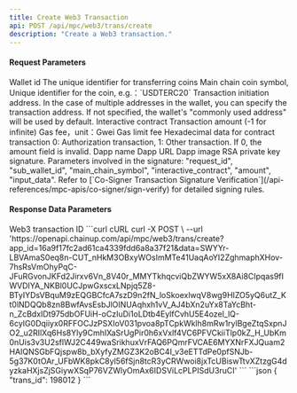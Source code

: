 ---
title: Create Web3 Transaction
api: POST /api/mpc/web3/trans/create
description: "Create a Web3 transaction."
---

#### Request Parameters
<ParamField query="sub_wallet_id" type="integer" required>
    Wallet id
</ParamField>
<ParamField query="request_id" type="string" required>
   	The unique identifier for transferring coins
</ParamField>
<ParamField query="main_chain_symbol" type="string" required>
    Main chain coin symbol, Unique identifier for the coin, e.g.：`USDTERC20`
</ParamField>
<ParamField query="from" type="string">
    Transaction initiation address. In the case of multiple addresses in the wallet, you can specify the transaction address. If not specified, the wallet's "commonly used address" will be used by default.
</ParamField>
<ParamField query="interactive_contract" type="string" required>
    Interactive contract
</ParamField>
<ParamField query="amount" type="string" required>
   	Transaction amount (-1 for infinite)
</ParamField>
<ParamField query="gas_price" type="string" required>
    Gas fee，unit：Gwei
</ParamField>
<ParamField query="gas_limit" type="string" required>
   	Gas limit fee
</ParamField>
<ParamField query="input_data" type="string" required>
   	Hexadecimal data for contract transaction
</ParamField>
<ParamField query="trans_type" type="string" required>
   	0: Authorization transaction, 1: Other transaction. If 0, the amount field is invalid.
</ParamField>
<ParamField query="dapp_name" type="string">
   	Dapp name
</ParamField>
<ParamField query="dapp_url" type="string">
   	Dapp URL
</ParamField>
<ParamField query="dapp_img" type="string">
   	Dapp image
</ParamField>
<ParamField query="sign" type="string">
   	RSA private key signature. Parameters involved in the signature: "request_id", "sub_wallet_id", "main_chain_symbol", "interactive_contract", "amount", "input_data". Refer to [`Co-Signer Transaction Signature Verification`](/api-references/mpc-apis/co-signer/sign-verify) for detailed signing rules.
</ParamField>



#### Response Data Parameters
<Expandable title="object">
    <ResponseField name="trans_id" type="integer">Web3 transaction ID</ResponseField>
</Expandable>



<RequestExample>
  ```curl cURL
  curl -X POST \
  --url 'https://openapi.chainup.com/api/mpc/web3/trans/create?app_id=16a9f17fc2ad61ca4339fdd6a8a37f21&data=SWYYr-LBVAmaS0eq8n-CUT_nHkM3OBxyWOsImMTe41UaqAoYI2ZghmaphXHov-7hsRsVmOhyPqC-JFuRGvonJKFd2Jirxv6Vn_8V40r_MMYTkhqcviQbZWYW5xX8Ai8CIpqas9fIWVDIYA_NKBl0UCJpwGxscxLNpjq5Z8-BTyIYDsVBquM9zEQGBCfcA7szD9n2fN_loSkoexlwqV8wg9HIZO5yQ6utZ_Kt0lNDQQb8zn8BwfAvsEsbJlOINUAqhxh1vV_AJ4bXn2uYx8TaYcBht-n_ZcBdxIDt975dbOFUiH-oCzIuDi1oLDtb4EylfCvhU5E4ozel_lQ-6cyIG0Dqiiyx0RFFOCJzPSXIoV031pvoa8pTCpkWklh8mRw1rylBgeZtqSxpnJO2_u2RIlXq6Hs8Yly9CmhIXaSrUgPir0h6xVxlf4VC6PFVCkiiTlp0kZ_H_UbKm0nUis3v3U2sflWJ2C449waSrikhuxVrFAQ6PQmrFVCAE6MYXNrFXJQuam2HAIQNSGbFQjspw8b_bXyfyZMGZ3K2oBC4I_v3eETTdPe0pfSNJb-5g37K0tOAr_UFbWK8pkC8yl56fSjn8tcR3yCRWwoi8jxTcUBiswTtvXZtzgG4dyzkaHXjsZjSGiywXSqP76VZWlyOmAx6IDSViLcPLPISdU3ruCI'
  ```
</RequestExample>



<ResponseExample>
```json
{
     "trans_id": 198012
}
```
</ResponseExample>